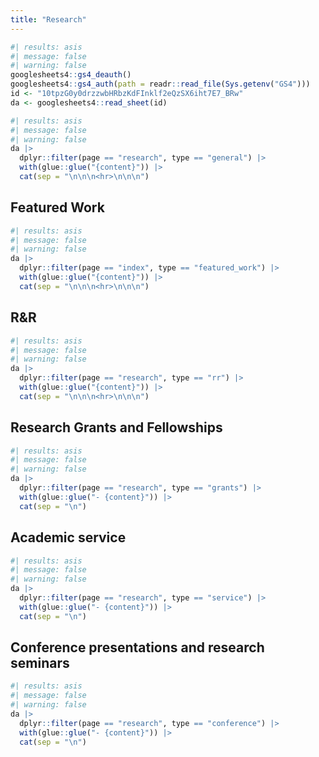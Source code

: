 ```yaml
---
title: "Research"
---
```


```r
#| results: asis
#| message: false
#| warning: false
googlesheets4::gs4_deauth()
googlesheets4::gs4_auth(path = readr::read_file(Sys.getenv("GS4")))
id <- "10tpzG0y0drzzwbHRbzKdFInklf2eQzSX6iht7E7_BRw"
da <- googlesheets4::read_sheet(id)
```

```r
#| results: asis
#| message: false
#| warning: false
da |> 
  dplyr::filter(page == "research", type == "general") |> 
  with(glue::glue("{content}")) |> 
  cat(sep = "\n\n\n<hr>\n\n\n")
```

## Featured Work

```r
#| results: asis
#| message: false
#| warning: false
da |> 
  dplyr::filter(page == "index", type == "featured_work") |> 
  with(glue::glue("{content}")) |> 
  cat(sep = "\n\n\n<hr>\n\n\n")
```

## R&R

```r
#| results: asis
#| message: false
#| warning: false
da |> 
  dplyr::filter(page == "research", type == "rr") |> 
  with(glue::glue("{content}")) |> 
  cat(sep = "\n\n\n<hr>\n\n\n")
```

## Research Grants and Fellowships

```r
#| results: asis
#| message: false
#| warning: false
da |> 
  dplyr::filter(page == "research", type == "grants") |> 
  with(glue::glue("- {content}")) |> 
  cat(sep = "\n")
```

## Academic service

```r
#| results: asis
#| message: false
#| warning: false
da |> 
  dplyr::filter(page == "research", type == "service") |> 
  with(glue::glue("- {content}")) |> 
  cat(sep = "\n")
```


## Conference presentations and research seminars

```r
#| results: asis
#| message: false
#| warning: false
da |> 
  dplyr::filter(page == "research", type == "conference") |> 
  with(glue::glue("- {content}")) |> 
  cat(sep = "\n")
```